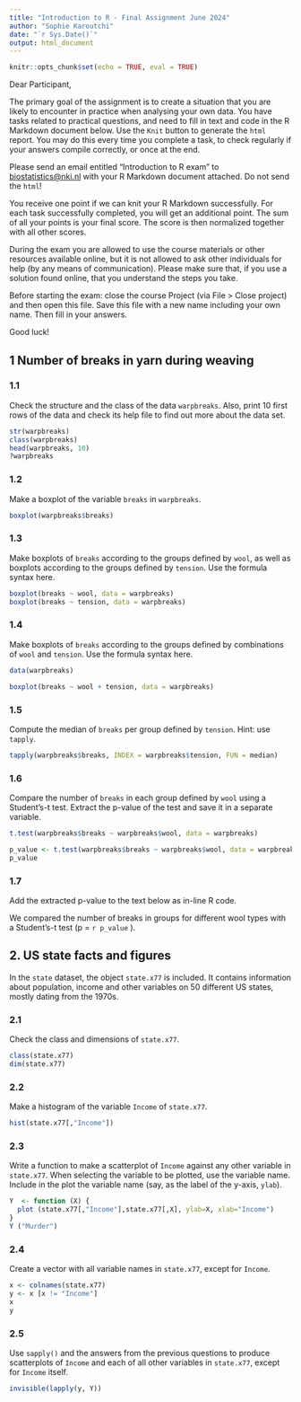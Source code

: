 ```yaml
---
title: "Introduction to R - Final Assignment June 2024"
author: "Sophie Karoutchi"
date: "`r Sys.Date()`"
output: html_document
---
```


```r
knitr::opts_chunk$set(echo = TRUE, eval = TRUE)
```


Dear Participant,

The primary goal of the assignment is to create a situation that you are likely to encounter in practice when analysing your own data. You have tasks related to practical questions, and need to fill in text and code in the R Markdown document below.  Use the `Knit` button to generate the `html` report. You may do this every time you complete a task, to check regularly if your answers compile correctly, or once at the end. 

Please send an email entitled "Introduction to R exam" to [biostatistics@nki.nl](mailto:biostatistics@nki.nl) with your R Markdown document attached. Do not send the `html`! 

You receive one point if we can knit your R Markdown successfully. For each task successfully completed, you will get an additional point. The sum of all your points is your final score. The score is then normalized together with all other scores.

During the exam you are allowed to use the course materials or other resources available online, but it is not allowed to ask other individuals for help (by any means of communication). Please make sure that, if you use a solution found online, that you understand the steps you take. 

Before starting the exam: close the course Project (via File > Close project) and then open this file. Save this file with a new name including your own name. Then fill in your answers.

Good luck!




## 1  Number of breaks in yarn during weaving

### 1.1

Check the structure and the class of the data `warpbreaks`. Also, print  10 first rows of the data and check its help file to find out more about the data set.

```r
str(warpbreaks)
class(warpbreaks)
head(warpbreaks, 10)
?warpbreaks
```

### 1.2

Make a boxplot of the variable `breaks` in `warpbreaks`.


```r
boxplot(warpbreaks$breaks)
```

### 1.3

Make boxplots of `breaks` according to the groups defined by `wool`, as well as boxplots according to the groups defined by `tension`. Use the formula syntax here.

```r
boxplot(breaks ~ wool, data = warpbreaks)
boxplot(breaks ~ tension, data = warpbreaks)

```

### 1.4

Make boxplots of `breaks` according to the groups defined by combinations of `wool` and `tension`. Use the formula syntax here.

```r
data(warpbreaks)

boxplot(breaks ~ wool + tension, data = warpbreaks)
```

### 1.5

Compute the median of `breaks` per group defined by `tension`. Hint: use `tapply`.

```r
tapply(warpbreaks$breaks, INDEX = warpbreaks$tension, FUN = median)
```

### 1.6

Compare the number of `breaks` in each group defined by `wool` using a Student's-t test. Extract  the p-value of the test and save it in a separate variable.

```r
t.test(warpbreaks$breaks ~ warpbreaks$wool, data = warpbreaks)

p_value <- t.test(warpbreaks$breaks ~ warpbreaks$wool, data = warpbreaks)$p.value
p_value

```

### 1.7

Add the extracted p-value to the text below as in-line R code.

We compared the number of breaks in groups for different wool types with a Student's-t test (p = `r p_value` ).


## 2. US state facts and figures

In the `state` dataset, the object `state.x77` is included. It contains information about population, income and other variables on 50 different US states, mostly dating from the 1970s.

### 2.1 

Check the class and dimensions of `state.x77`.

```r
class(state.x77)
dim(state.x77)
```

### 2.2

Make a histogram of the variable `Income` of `state.x77`.
 
```r
hist(state.x77[,"Income"])

```

### 2.3

Write a function to make a scatterplot of `Income` against any other variable in `state.x77`. When selecting the variable to be plotted, use the variable name. Include in the plot the variable name (say, as the label of the y-axis, `ylab`).

```r
Y  <- function (X) {
  plot (state.x77[,"Income"],state.x77[,X], ylab=X, xlab="Income")
}
Y ("Murder")

```

### 2.4

Create a vector with all variable names in `state.x77`, except for `Income`.

```r
x <- colnames(state.x77)
y <- x [x != "Income"]
x
y
```

### 2.5

Use `sapply()` and the answers from the previous questions to produce scatterplots of `Income` and each of all other variables in `state.x77`, except for `Income` itself. 

```r
invisible(lapply(y, Y))
```







